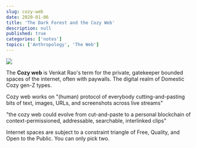 ```yaml
---
slug: cozy-web
date: 2020-01-06
title: 'The Dark Forest and the Cozy Web'
description: null
published: true
categories: ['notes']
topics: ['Anthropology', 'The Web']
---
```


![](./cozyweb-tw.png)

The **Cozy web** is Venkat Rao's term for the private, gatekeeper bounded spaces of the internet, often with paywalls. The digital realm of Domestic Cozy gen-Z types.

Cozy web works on "(human) protocol of everybody cutting-and-pasting bits of text, images, URLs, and screenshots across live streams"

"the cozy web could evolve from cut-and-paste to a personal blockchain of context-permissioned, addressable, searchable, interlinked clips"

Internet spaces are subject to a constraint triangle of Free, Quality, and Open to the Public. You can only pick two.



